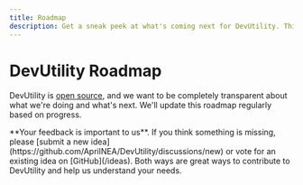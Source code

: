 ```yaml
---
title: Roadmap
description: Get a sneak peek at what's coming next for DevUtility. This page is updated regularly.
---
```



# DevUtility Roadmap

DevUtility is [open source](/docs/open-source), and we want to be completely transparent about what we're doing and what's next. We'll update this roadmap regularly based on progress.

<Callout type="info">
  **Your feedback is important to us**. If you think something is missing, please [submit a new idea](https://github.com/AprilNEA/DevUtility/discussions/new) or vote for an existing idea on [GitHub](/ideas). Both ways are great ways to contribute to DevUtility and help us understand your needs.
</Callout>

